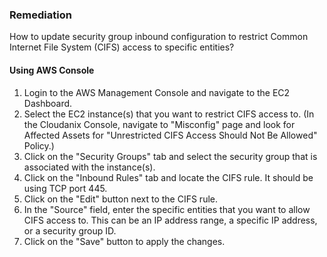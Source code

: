 ### Remediation

How to update security group inbound configuration to restrict Common Internet File System (CIFS) access to specific entities?

#### Using AWS Console

1. Login to the AWS Management Console and navigate to the EC2 Dashboard.
2. Select the EC2 instance(s) that you want to restrict CIFS access to.
    (In the Cloudanix Console, navigate to "Misconfig" page and look for Affected Assets for "Unrestricted CIFS Access Should Not Be Allowed" Policy.)
3. Click on the "Security Groups" tab and select the security group that is associated with the instance(s).
4. Click on the "Inbound Rules" tab and locate the CIFS rule. It should be using TCP port 445.
5. Click on the "Edit" button next to the CIFS rule.
6. In the "Source" field, enter the specific entities that you want to allow CIFS access to. This can be an IP address range, a specific IP address, or a security group ID.
7. Click on the "Save" button to apply the changes.

